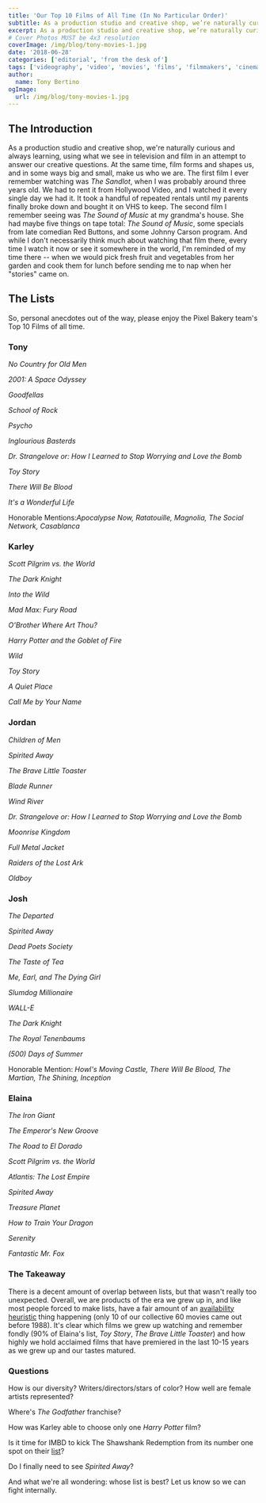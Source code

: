 ```yaml
---
title: 'Our Top 10 Films of All Time (In No Particular Order)'
subtitle: As a production studio and creative shop, we’re naturally curious and always learning, using what we see in television and film in an attempt to answer our creative questions.
excerpt: As a production studio and creative shop, we’re naturally curious and always learning, using what we see in television and film in an attempt to answer our creative questions.
# Cover Photos MUST be 4x3 resolution
coverImage: /img/blog/tony-movies-1.jpg
date: '2018-06-28'
categories: ['editorial', 'from the desk of']
tags: ['videography', 'video', 'movies', 'films', 'filmmakers', 'cinematography', 'art']
author:
  name: Tony Bertino
ogImage:
  url: /img/blog/tony-movies-1.jpg
---
```

## The Introduction

As a production studio and creative shop, we're naturally curious and always learning, using what we see in television and film in an attempt to answer our creative questions. At the same time, film forms and shapes us, and in some ways big and small, make us who we are. The first film I ever remember watching was *The Sandlot*, when I was probably around three years old. We had to rent it from Hollywood Video, and I watched it every single day we had it. It took a handful of repeated rentals until my parents finally broke down and bought it on VHS to keep. The second film I remember seeing was *The Sound of Music* at my grandma's house. She had maybe five things on tape total: *The Sound of Music*, some specials from late comedian Red Buttons, and some Johnny Carson program. And while I don't necessarily think much about watching that film there, every time I watch it now or see it somewhere in the world, I'm reminded of my time there -- when we would pick fresh fruit and vegetables from her garden and cook them for lunch before sending me to nap when her "stories" came on.

## The Lists

So, personal anecdotes out of the way, please enjoy the Pixel Bakery team's Top 10 Films of all time.

### Tony

*No Country for Old Men*

*2001: A Space Odyssey*

*Goodfellas*

*School of Rock*

*Psycho*

*Inglourious Basterds*

*Dr. Strangelove or: How I Learned to Stop Worrying and Love the Bomb*

*Toy Story*

*There Will Be Blood*

*It's a Wonderful Life*

Honorable Mentions:*Apocalypse Now, Ratatouille, Magnolia, The Social Network, Casablanca*

### Karley

*Scott Pilgrim vs. the World*

*The Dark Knight*

*Into the Wild*

*Mad Max: Fury Road*

*O'Brother Where Art Thou?*

*Harry Potter and the Goblet of Fire*

*Wild*

*Toy Story*

*A Quiet Place*

*Call Me by Your Name*

### Jordan

*Children of Men*

*Spirited Away*

*The Brave Little Toaster*

*Blade Runner*

*Wind River*

*Dr. Strangelove or: How I Learned to Stop Worrying and Love the Bomb*

*Moonrise Kingdom*

*Full Metal Jacket*

*Raiders of the Lost Ark*

*Oldboy*

### Josh

*The Departed*

*Spirited Away*

*Dead Poets Society*

*The Taste of Tea*

*Me, Earl, and The Dying Girl*

*Slumdog Millionaire*

*WALL-E*

*The Dark Knight*

*The Royal Tenenbaums*

*(500) Days of Summer*

Honorable Mention: *Howl's Moving Castle, There Will Be Blood, The Martian, The Shining, Inception*

### Elaina

*The Iron Giant*

*The Emperor's New Groove*

*The Road to El Dorado*

*Scott Pilgrim vs. the World*

*Atlantis: The Lost Empire*

*Spirited Away*

*Treasure Planet*

*How to Train Your Dragon*

*Serenity*

*Fantastic Mr. Fox*

### The Takeaway

There is a decent amount of overlap between lists, but that wasn't really too unexpected. Overall, we are products of the era we grew up in, and like most people forced to make lists, have a fair amount of an [availability heuristic](https://thedecisionlab.com/biases/availability-heuristic) thing happening (only 10 of our collective 60 movies came out before 1988). It's clear which films we grew up watching and remember fondly (90% of Elaina's list, *Toy Story*, *The Brave Little Toaster*) and how highly we hold acclaimed films that have premiered in the last 10-15 years as we grew up and our tastes matured.

### Questions

How is our diversity? Writers/directors/stars of color? How well are female artists represented?

Where's *The Godfather* franchise?

How was Karley able to choose only one *Harry Potter* film?

Is it time for IMBD to kick The Shawshank Redemption from its number one spot on their [list](https://www.imdb.com/chart/top)?

Do I finally need to see *Spirited Away*?

And what we're all wondering: whose list is best? Let us know so we can fight internally.